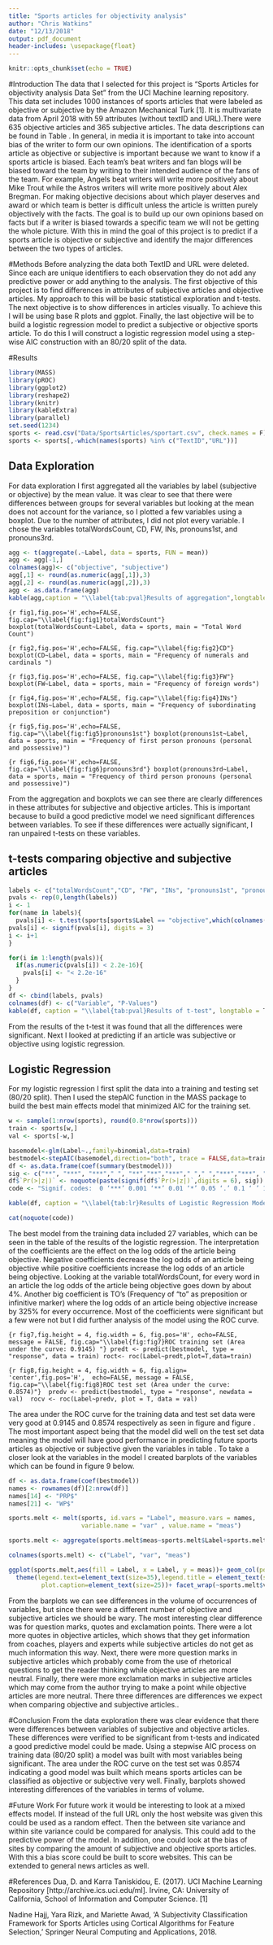 ```yaml
---
title: "Sports articles for objectivity analysis"
author: "Chris Watkins"
date: "12/13/2018"
output: pdf_document
header-includes: \usepackage{float}
---
```


```r
knitr::opts_chunk$set(echo = TRUE)
```

#Introduction
The data that I selected for this project is "Sports Articles for objectivity analysis Data Set" from the UCI Machine learning repository. This data set includes 1000 instances of sports articles that were labeled as objective or subjective by the Amazon Mechanical Turk [1]. It is multivariate data from April 2018 with 59  attributes (without textID and URL).There were 635 objective articles and 365 subjective articles. The data descriptions can be found in Table \ref{tab:data}. In general, in media it is important to take into account bias of the writer to form our own opinions. The identification of a sports article as objective or subjective is important because we want to know if a sports article is biased. Each team’s beat writers and fan blogs will be biased toward the team by writing to their intended audience of the fans of the team. For example, Angels beat writers will write more positively about Mike Trout while the Astros writers will write more positively about Alex Bregman. For making objective decisions about which player deserves and award or which team is better is difficult unless the article is written purely objectively with the facts. The goal is to build up our own opinions based on facts but if a writer is biased towards a specific team we will not be getting the whole picture. With this in mind the goal of this project is to predict if a sports article is objective or subjective and identify the major differences between the two types of articles. 

\begin{centering}
\begin{tabular}{|l|l|}
\hline
Variable & Description \\
\hline
TextID & text file name  \\
\hline
URL & link to article  \\
\hline
Label & objective vs. subjective  \\
\hline
totalWordsCount & total number of words in the article  \\
\hline
semanticobjscore & Frequency of words with an objective SENTIWORDNET score  \\
\hline
semanticsubjscore & Frequency of words with a subjective SENTIWORDNET score  \\
\hline
CC & Frequency of coordinating conjunctions \\
\hline
CD & Frequency of numerals and cardinals \\
\hline
DT & Frequency of determiners \\
\hline
EX & Frequency of existential there \\
\hline
FW & Frequency of foreign words \\
\hline
INs & Frequency of subordinating preposition or conjunction \\
\hline
JJ & Frequency of ordinal adjectives or numerals \\
\hline
JJR & Frequency of comparative adjectives \\
\hline
JJS & Frequency of superlative adjectives \\
\hline
LS & Frequency of list item markers \\
\hline
MD & Frequency of modal auxiliaries \\
\hline
NN & Frequency of singular common nouns \\
\hline
NNP & Frequency of singular proper nouns \\
\hline
NNPS & Frequency of plural proper nouns \\
\hline
NNS & Frequency of plural common nouns \\
\hline
PDT & Frequency of pre-determiners \\
\hline
POS & Frequency of genitive markers \\
\hline
PRP & Frequency of personal pronouns \\
\hline
PRP\$ & Frequency of possessive pronouns \\
\hline
RB & Frequency of adverbs \\
\hline
RBR & Frequency of comparative adverbs \\
\hline
\end{tabular}
\end{centering}

\begin{centering}
\begin{table}[ht]
\begin{tabular}{|l|l|}
\hline
RBS & Frequency of superlative adverbs \\
\hline
RP & Frequency of particles \\
\hline
SYM & Frequency of symbols \\
\hline
TOs & Frequency of "to" as preposition or infinitive marker \\
\hline
UH & Frequency of interjections \\
\hline
VB & Frequency of base form verbs \\
\hline
VBD & Frequency of past tense verbs \\
\hline
VBG & Frequency of present participle or gerund verbs \\
\hline
VBN & Frequency of past participle verbs \\
\hline
VBP & Frequency of present tense verbs with plural 3rd person subjects \\
\hline
VBZ & Frequency of present tense verbs with singular 3rd person subjects \\
\hline
WBT & Frequency of WH-determiners \\
\hline
WP & Frequency of WH-pronouns \\
\hline
WP\$ & Frequency of possessive WH-pronouns \\
\hline
WRB & Frequency of WH-adverbs \\
\hline
baseform & Frequency of infinitive verbs (base form verbs preceded by “to”) \\
\hline
Quotes & Frequency of quotation pairs in the entire article \\
\hline
questionmarks & Frequency of questions marks in the entire article \\
\hline
exclamationmarks & Frequency of exclamation marks in the entire article \\
\hline
fullstops & Frequency of full stops \\
\hline
commas & Frequency of commas \\
\hline
semicolon & Frequency of semicolons \\
\hline
colon & Frequency of colons \\
\hline
ellipsis & Frequency of ellipsis \\
\hline
pronouns1st & Frequency of first person pronouns (personal and possessive) \\
\hline
pronouns2nd & Frequency of second person pronouns (personal and possessive) \\
\hline
pronouns3rd & Frequency of third person pronouns (personal and possessive) \\
\hline
compsupadjadv & Frequency of comparative and superlative adjectives and adverbs \\
\hline
past & Frequency of past tense verbs with 1st and 2nd person pronouns \\
\hline
imperative & Frequency of imperative verbs \\
\hline
present3rd & Frequency of present tense verbs with 3rd person pronouns \\
\hline
present1st2nd & Frequency of present tense verbs with 1st and 2nd person pronouns \\
\hline
sentence1st & First sentence class \\
\hline
sentencelast & Last sentence class \\
\hline
txtcomplexity & Text complexity score \\
\hline
\end{tabular}
\caption{\label{tab:data}Data description}
\end{table}
\end{centering}

#Methods
Before analyzing the data both TextID and URL were deleted. Since each are unique identifiers to each observation they do not add any predictive power or add anything to the analysis. The first objective of this project is to find differences in attributes of subjective articles and objective articles. My approach to this will be basic statistical exploration and t-tests. The next objective is to show differences in articles visually. To achieve this I will be using base R plots and ggplot. Finally, the last objective will be to build a logistic regression model to predict a subjective or objective sports article. To do this I will construct a logistic regression model using a step-wise AIC construction with an 80/20 split of the data. 

#Results
```r
library(MASS)
library(pROC)
library(ggplot2)
library(reshape2)
library(knitr)
library(kableExtra)
library(parallel)
set.seed(1234)
sports <- read.csv("Data/SportsArticles/sportart.csv", check.names = F)
sports <- sports[,-which(names(sports) %in% c("TextID","URL"))]
```

## Data Exploration

For data exploration I first aggregated all the variables by label (subjective or objective) by the mean value. It was clear to see that there were differences between groups for several variables but looking at the mean does not account for the variance, so I plotted a few variables using a boxplot. Due to the number of attributes, I did not plot every variable. I chose the variables totalWordsCount, CD, FW, INs, pronouns1st, and pronouns3rd. 

```r
agg <- t(aggregate(.~Label, data = sports, FUN = mean))
agg <- agg[-1,]
colnames(agg)<- c("objective", "subjective")
agg[,1] <- round(as.numeric(agg[,1]),3)
agg[,2] <- round(as.numeric(agg[,2]),3)
agg <- as.data.frame(agg)
kable(agg,caption = "\\label{tab:pval}Results of aggregation",longtable = T)
```

```{r fig1,fig.pos='H',echo=FALSE, fig.cap="\\label{fig:fig1}totalWordsCount"}
boxplot(totalWordsCount~Label, data = sports, main = "Total Word Count")
```

```{r fig2,fig.pos='H',echo=FALSE, fig.cap="\\label{fig:fig2}CD"}
boxplot(CD~Label, data = sports, main = "Frequency of numerals and cardinals ")
```

```{r fig3,fig.pos='H',echo=FALSE, fig.cap="\\label{fig:fig3}FW"}
boxplot(FW~Label, data = sports, main = "Frequency of foreign words")
```

```{r fig4,fig.pos='H',echo=FALSE, fig.cap="\\label{fig:fig4}INs"}
boxplot(INs~Label, data = sports, main = "Frequency of subordinating preposition or conjunction")
```

```{r fig5,fig.pos='H',echo=FALSE, fig.cap="\\label{fig:fig5}pronouns1st"}
boxplot(pronouns1st~Label, data = sports, main = "Frequency of first person pronouns (personal and possessive)")
```

\newpage
```{r fig6,fig.pos='H',echo=FALSE, fig.cap="\\label{fig:fig6}pronouns3rd"}
boxplot(pronouns3rd~Label, data = sports, main = "Frequency of third person pronouns (personal and possessive)")
```
  
From the aggregation and boxplots we can see there are clearly differences in these attributes for subjective and objective articles. This is important because to build a good predictive model we need significant differences between variables. To see if these differences were actually significant, I ran unpaired t-tests on these variables.  

## t-tests comparing objective and subjective articles

```r
labels <- c("totalWordsCount","CD", "FW", "INs", "pronouns1st", "pronouns3rd")
pvals <- rep(0,length(labels))
i <- 1
for(name in labels){
  pvals[i] <- t.test(sports[sports$Label == "objective",which(colnames(sports)%in% name)], sports[sports$Label == "subjective",which(colnames(sports)%in% name)])$p.value
pvals[i] <- signif(pvals[i], digits = 3)
i <- i+1
}
```

```r
for(i in 1:length(pvals)){
  if(as.numeric(pvals[i]) < 2.2e-16){
    pvals[i] <- "< 2.2e-16"
  }
}
df <- cbind(labels, pvals)
colnames(df) <- c("Variable", "P-Values")
kable(df, caption = "\\label{tab:pval}Results of t-test", longtable = T)
```

From the results of the t-test it was found that all the differences were significant. Next I looked at predicting if an article was subjective or objective using logistic regression. 

 \newpage 
 
## Logistic Regression 

For my logistic regression I first split the data into a training and testing set (80/20 split). Then I used the stepAIC function in the MASS package to build the best main effects model that minimized AIC for the training set. 

```r
w <- sample(1:nrow(sports), round(0.8*nrow(sports)))
train <- sports[w,]
val <- sports[-w,]

basemodel<-glm(Label~.,family=binomial,data=train)
bestmodel<-stepAIC(basemodel,direction="both", trace = FALSE,data=train)
df <- as.data.frame(coef(summary(bestmodel)))
sig <- c("**", "***", "***"," ", "**","**","***"," "," ","***","***", "***","**","*","***","**"," ", "*", "***", "**"," ","*", "*", "*","***", "**"," ",".")
df$`Pr(>|z|)` <- noquote(paste(signif(df$`Pr(>|z|)`,digits = 6), sig))
code <- "Signif. codes:  0 ‘***’ 0.001 ‘**’ 0.01 ‘*’ 0.05 ‘.’ 0.1 ‘ ’ 1"
```


```r
kable(df, caption = "\\label{tab:lr}Results of Logistic Regression Model",longtable = T)
```

```r
cat(noquote(code))
```

The best model from the training data included 27 variables, which can be seen in the table of the results of the logistic regression. The interpretation of the coefficients are the effect on the log odds of the article being objective. Negative coefficients decrease the log odds of an article being objective while positive coefficients increase the log odds of an article being objective. Looking at the variable totalWordsCount, for every word in an article the log odds of the article being objective goes down by about 4%. Another big coefficient is TO’s (Frequency of "to" as preposition or infinitive marker) where the log odds of an article being objective increase by 325% for every occurrence. Most of the coefficients were significant but a few were not but I did further analysis of the model using the ROC curve. 

\newpage

```{r fig7,fig.height = 4, fig.width = 6, fig.pos='H', echo=FALSE, message = FALSE, fig.cap="\\label{fig:fig7}ROC training set (Area under the curve: 0.9145) "}
predt <- predict(bestmodel, type = "response", data = train)
roct<- roc(Label~predt,plot=T,data=train)
```

```{r fig8,fig.height = 4, fig.width = 6, fig.align= 'center',fig.pos='H',  echo=FALSE, message = FALSE, fig.cap="\\label{fig:fig8}ROC test set (Area under the curve: 0.8574)"}
 predv <- predict(bestmodel, type = "response", newdata = val)
 rocv <- roc(Label~predv, plot = T, data = val)
```
\newpage 

The area under the ROC curve for the training data and test set data were very good at 0.9145 and 0.8574 respectively as seen in figure \ref{fig:fig7} and figure \ref{fig:fig8}. The most important aspect being that the model did well on the test set data meaning the model will have good performance in predicting future sports articles as objective or subjective given the variables in table \ref{tab:lr}. To take a closer look at the variables in the model I created barplots of the variables which can be found in figure 9 below. 


```r
df <- as.data.frame(coef(bestmodel))
names <- rownames(df)[2:nrow(df)]
names[14] <- "PRP$"
names[21] <- "WP$"

sports.melt <- melt(sports, id.vars = "Label", measure.vars = names, 
                    variable.name = "var" , value.name = "meas")

sports.melt <- aggregate(sports.melt$meas~sports.melt$Label+sports.melt$var, FUN = sum)

colnames(sports.melt) <- c("Label", "var", "meas")
```

```r
ggplot(sports.melt,aes(fill = Label, x = Label, y = meas))+ geom_col(position = "dodge")+labs(x = "Variable", y = "Total", caption ="Figure 9: Barplot of variables of logistic regression" )+
  theme(legend.text=element_text(size=35),legend.title = element_text(size = 35), strip.text = element_text(size = 18), axis.title = element_text(size = 35),
         plot.caption=element_text(size=25))+ facet_wrap(~sports.melt$var, ncol = 5, scales = 'free')
```
\newpage
From the barplots we can see differences in the volume of occurrences of variables, but since there were a different number of objective and subjective articles we should be wary. The most interesting clear difference was for question marks, quotes and exclamation points. There were a lot more quotes in objective articles, which shows that they get information from coaches, players and experts while subjective articles do not get as much information this way. Next, there were more question marks in subjective articles which probably come from the use of rhetorical questions to get the reader thinking while objective articles are more neutral. Finally, there were more exclamation marks in subjective articles which may come from the author trying to make a point while objective articles are more neutral. There three differences are differences we expect when comparing objective and subjective articles..  

#Conclusion
From the data exploration there was clear evidence that there were differences between variables of subjective and objective articles. These differences were verified to be significant from t-tests and indicated a good predictive model could be made. Using a stepwise AIC process on training data (80/20 split) a model was built with most variables being significant. The area under the ROC curve on the test set was 0.8574 indicating a good model was built which means sports articles can be classified as objective or subjective very well. Finally, barplots showed interesting differences of the variables in terms of volume. 

#Future Work
For future work it would be interesting to look at a mixed effects model. If instead of the full URL only the host website was given this could be used as a random effect. Then the between site variance and within site variance could be compared for analysis. This could add to the predictive power of the model. In addition, one could look at the bias of sites by comparing the amount of subjective and objective sports articles. With this a bias score could be built to score websites. This can be extended to general news articles as well. 

#References
Dua, D. and Karra Taniskidou, E. (2017). UCI Machine Learning Repository [http://archive.ics.uci.edu/ml]. Irvine, CA: University of California, School of Information and Computer Science. [1] 

Nadine Hajj, Yara Rizk, and Mariette Awad, 'A Subjectivity Classification Framework for Sports Articles using Cortical Algorithms for Feature Selection,' Springer Neural Computing and Applications, 2018.

